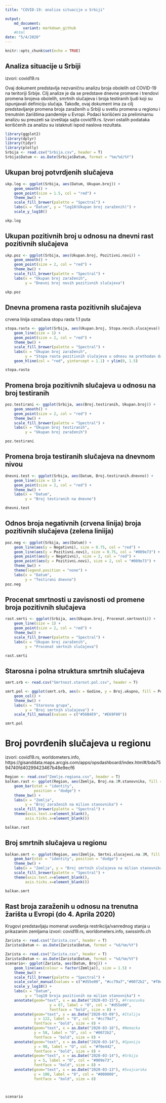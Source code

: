 ```yaml
---
title: "COVID-19: analiza situacije u Srbiji"

output: 
    md_document:
        variant: markdown_github
    #html
date: "5/4/2020"
---
```


```r
knitr::opts_chunk$set(echo = TRUE)
```

## Analiza situacije u Srbiji
izvori: covid19.rs

Ovaj dokument predstavlja nezvaničnu analizu broja obolelih od COVID-19 na teritoriji Srbije. Cilj analize je da se predstave dnevne promene i trendovi promena brojeva obolelih, smrtnih slučajeva i broja testiranih ljudi koji su ispunjavali definiciju slučaja. Takođe, ovaj dokument ima za cilj predstavljanje promena broja zaraženih u Srbiji u svetlu promena u regionu i trenutnim žarištima pandemije u Evropi. Podaci korišćeni za preliminarnu analizu su preuzeti sa izveštaja sajta covid19.rs. Izvori ostalih podataka korišćenih za analizu su istaknuti ispod naslova rezultata.   



```r
library(ggplot2)
library(dplyr)
library(tidyr)
library(plotly)
Srbija <- read.csv("Srbija.csv", header = T)
Srbija$Datum <- as.Date(Srbija$Datum, format = "%m/%d/%Y")
```

## Ukupan broj potvrdjenih slučajeva

```r

ukp.log <- ggplot(Srbija, aes(Datum, Ukupan.broj)) +
    geom_smooth() +
    geom_point(size = 1.5, col = "red") +
    theme_bw() + 
    scale_fill_brewer(palette = "Spectral") +
    labs(x = "Datum", y = "log10(Ukupan broj zaraženih)") +
    scale_y_log10()

ukp.log
```

## Ukupan pozitivnih broj u odnosu na dnevni rast pozitivnih slučajeva

```r
ukp.poz <- ggplot(Srbija, aes(Ukupan.broj, Pozitivni.novi)) +
    geom_smooth() +
    geom_point(size = 2, col = "red") +
    theme_bw() + 
    scale_fill_brewer(palette = "Spectral") +
    labs(x = "Ukupan broj zaraženih", 
         y = "Dnevni broj novih pozitivnih slučajeva")

ukp.poz


```


## Dnevna promena rasta pozitivnih slučajeva
crvena linija označava stopu rasta 1.1 puta

```r
stopa.rasta <- ggplot(Srbija, aes(Ukupan.broj, Stopa.novih.slucajeva)) +
    geom_line(size = 1) +
    geom_point(size = 2, col = "red") +
    theme_bw() + 
    scale_fill_brewer(palette = "Spectral") +
    labs(x = "Ukupan broj zaraženih", 
         y = "Stopa rasta pozitivnih slučajeva u odnosu na prethodan dan") +
    geom_hline(col = "red", yintercept = 1.1) + ylim(0, 1.5)

stopa.rasta

```


## Promena broja pozitivnih slučajeva u odnosu na broj testiranih

```r
poz.testirani <- ggplot(Srbija, aes(Broj.testiranih, Ukupan.broj)) +
    geom_smooth() +
    geom_point(size = 2, col = "red") +
    theme_bw() + 
    scale_fill_brewer(palette = "Spectral") +
    labs(x = "Ukupan broj testiranih", 
         y = "Ukupan broj zaraženih")

poz.testirani

```


## Promena broja testiranih slučajeva na dnevnom nivou

```r

dnevni.test <- ggplot(Srbija, aes(Datum, Broj.testiranih.dnevno)) +
    geom_line(size = 1) +
    geom_point(size = 2, col = "red") +
    theme_bw() + 
    labs(x = "Datum", 
         y = "Broj testiranih na dnevno")

dnevni.test

```


## Odnos broja negativnih (crvena linija) broja pozitivnih slučajeva (zelena liniija)

```r

poz.neg <- ggplot(Srbija, aes(Datum)) +
    geom_line(aes(y = Negativni), size = 0.75, col = "red") +
    geom_line(aes(y = Pozitivni.novi), size = 0.75, col = "#009e73") +
    geom_point(aes(y = Negativni), size = 2, col = "red") +
    geom_point(aes(y = Pozitivni.novi), size = 2, col = "#009e73") +
    theme_bw() +
    theme(legend.position = "none") +
    labs(x = "Datum", 
         y = "Testirani dnevno")
poz.neg

```


## Procenat smrtnosti u zavisnosti od promene broja pozitivnih slučajeva

```r

rast.smrti <- ggplot(Srbija, aes(Ukupan.broj, Procenat.smrtnosti)) +
    geom_line(size = 1) +
    geom_point(size = 2, col = "red") +
    theme_bw() + 
    scale_fill_brewer(palette = "Spectral") +
    labs(x = "Ukupan broj zaraženih", 
         y = "Procenat smrtnih slučajeva")

rast.smrti

```

## Starosna i polna struktura smrtnih slučajeva
```r
smrt.srb <- read.csv("Smrtnost.starost.pol.csv", header = T)

smrt.pol <- ggplot(smrt.srb, aes(x = Godine, y = Broj.ukupno, fill = Pol)) +
    geom_col() +
    theme_bw() + 
    labs(x = "Starosna grupa", 
         y = "Broj smrtnih slučajeva") +
    scale_fill_manual(values = c("#56B4E9", "#E69F00"))

smrt.pol

```


# Broj povrđenih slučajeva u regionu
izvori: covid19.rs, worldometers.info, https://gisanddata.maps.arcgis.com/apps/opsdashboard/index.html#/bda7594740fd40299423467b48e9ecf6



```r
Region <- read.csv("Zemlje.regiona.csv", header = T)
balkan.rast <- ggplot(Region, aes(Zemlja, Broj.na.1M.stanovnika, fill = Zemlja)) +
    geom_bar(stat = "identity", 
             position = "dodge") +
    theme_bw() + 
    labs(x = "Zemlja", 
         y = "Broj zaraženih na milion stanovnika") +
    scale_fill_brewer(palette = "Spectral") +
    theme(axis.text.x=element_blank(),
         axis.ticks.x=element_blank())

balkan.rast

```

## Broj smrtnih slučajeva u regionu

```r
balkan.smrt <- ggplot(Region, aes(Zemlja, Smrtni.slucajevi.na.1M, fill = Zemlja)) +
    geom_bar(stat = "identity", position = "dodge") +
    theme_bw() + 
    labs(x = "Zemlja", y = "Broj smrtnih slučajeva na milion stanovnika") + 
    scale_fill_brewer(palette = "Spectral") +
    theme(axis.text.x=element_blank(),
         axis.ticks.x=element_blank())

balkan.smrt

```


## Rast broja zaraženih u odnosu na trenutna žarišta u Evropi (do 4. Aprila 2020)
Krugovi predstavljaju momenat uvođenja restrikcija/vanrednog stanja u prikazanim zemljama
izvori: covid19.rs, worldometers.info, swissinfo.ch 

```r
Zarista <- read.csv("Zarista.csv", header = T)
Zarista$Datum <- as.Date(Zarista$Datum, format = "%d/%m/%Y")

```

```r
Zarista <- read.csv("Zarista.csv", header = T)
Zarista$Datum <- as.Date(Zarista$Datum, format = "%d/%m/%Y")
scenario<- ggplot(Zarista, aes(Datum, Broj)) +
    geom_line(aes(colour = factor(Zemlja)), size = 1.5) +
    theme_bw() + 
    scale_fill_brewer(palette = "Spectral") + 
    scale_color_manual(values = c("#d55e00", "#cc79a7","#0072b2", "#f0e442", "#009e73", "#000000")) +
    scale_y_log10() +
    labs(x = "Datum", 
         y = "log10 broja pozitivnih na milion stanovnika") + 
    annotate(geom="text", x = as.Date("2020-03-15"), #Francuska
                    y = 67, label = "O", col = "#d55e00", 
                    fontface = "bold", size = 8) +
    annotate(geom="text", x = as.Date("2020-03-09"), #Italija
             y = 122, label = "O", col = "#cc79a7", 
             fontface = "bold", size = 8) +
    annotate(geom="text", x = as.Date("2020-03-16"), #Nemacka
             y = 58, label = "O", col = "#0072b2", 
             fontface = "bold", size = 8) +
    annotate(geom="text", x = as.Date("2020-03-14"), #Spanija
             y = 90, label = "O", col = "#f0e442", 
             fontface = "bold", size = 8) +
    annotate(geom="text", x = as.Date("2020-03-14"), #Srbija
             y = 5, label = "O", col = "#009e73", 
             fontface = "bold", size = 8) +
    annotate(geom="text", x = as.Date("2020-03-13"), #Svajcarska
             y = 100, label = "O", col = "#000000", 
             fontface = "bold", size = 8)



scenario   

```
